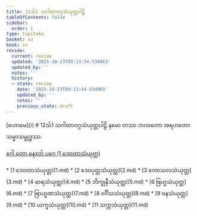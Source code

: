 ```yaml
---
title: 12သ်1 သဂါထာဝဂ္ဂသံယုတ္တပါဠိ
tableOfContents: false
sidebar:
  order: 1
type: tipitaka
basket: su
book: sn
review:
  current: review
  updated: '2025-10-23T09:13:54.534063'
  updated_by: ''
  notes: ''
  history:
  - state: review
    date: '2025-10-23T09:13:54.534063'
    updated_by: ''
    notes: ''
    previous_state: draft
---
```



<ReviewStatus review={frontmatter.review} showDetails={true} />

<HypothesisAnnotation frontmatter={frontmatter} />

<Paragraph type="center" book="sn">
[ဟောမေ](/)
</Paragraph>

<Paragraph type="center" book="sn">
# 12သ်1 သဂါထာဝဂ္ဂသံယုတ္တပါဠိ
</Paragraph>

<Paragraph number="1" book="sn">
နမော တဿ ဘဂဝတော အရဟတော သမ္မာသမ္ဗုဒ္ဓဿ.

[ဂေါ တော နေxတ် ပဂေ (1 ဒေဝတာသံယုတ္တ)](1.md)



</Paragraph>

<TableOfContents book="sn" section="12">
* [1 ဒေဝတာသံယုတ္တ](1.md)
* [2 ဒေဝပုတ္တသံယုတ္တ](2.md)
* [3 ကောသလသံယုတ္တ](3.md)
* [4 မာရသံယုတ္တ](4.md)
* [5 ဘိက္ခုနီသံယုတ္တ](5.md)
* [6 ဗြဟ္မသံယုတ္တ](6.md)
* [7 ဗြာဟ္မဏသံယုတ္တ](7.md)
* [8 ဝင်္ဂီသသံယုတ္တ](8.md)
* [9 ဝနသံယုတ္တ](9.md)
* [10 ယက္ခသံယုတ္တ](10.md)
* [11 သက္ကသံယုတ္တ](11.md)
</TableOfContents>